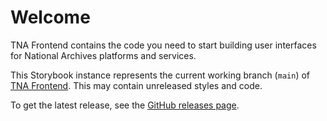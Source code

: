
<Meta title="Introduction" />

# Welcome

TNA Frontend contains the code you need to start building user interfaces for National Archives platforms and services.

This Storybook instance represents the current working branch (`main`) of [TNA Frontend](https://github.com/nationalarchives/tna-frontend). This may contain unreleased styles and code.

To get the latest release, see the [GitHub releases page](https://github.com/nationalarchives/tna-frontend/releases).
